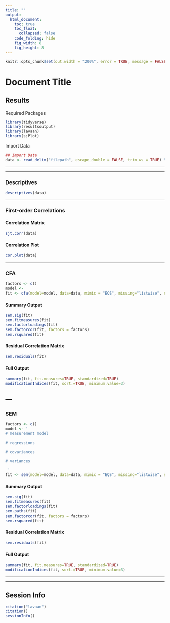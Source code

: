 ```yaml
---
title: ""
output: 
  html_document:
    toc: true
    toc_float:
      collapsed: false
    code_folding: hide
    fig_width: 8
    fig_height: 8
---
```


```r
knitr::opts_chunk$set(out.width = "200%", error = TRUE, message = FALSE, warning = TRUE)
```

# Document Title {.tabset .tabset-pills}

## Results

Required Packages
```r
library(tidyverse)
library(resultsoutput)
library(lavaan)
library(sjPlot)
```


Import Data
```r
## Import Data
data <- read_delim("filepath", escape_double = FALSE, trim_ws = TRUE) %>% 
```

---

---

### Descriptives 

```r
descriptives(data)
```

---

### First-order Correlations {.tabset .tabset-pills}

#### Correlation Matrix

```r
sjt.corr(data)
```

#### Correlation Plot
```r
cor.plot(data)
```

---

### CFA {.tabset .tabset-pills}

```r
factors <- c()
model <- 
fit <- cfa(model=model, data=data, mimic = "EQS", missing="listwise", std.lv = TRUE)
```

#### Summary Output
```r
sem.sig(fit)
sem.fitmeasures(fit)
sem.factorloadings(fit)
sem.factorcor(fit, factors = factors)
sem.rsquared(fit)
```

#### Residual Correlation Matrix
```r
sem.residuals(fit)
```


#### Full Output
```r
summary(fit, fit.measures=TRUE, standardized=TRUE)
modificationIndices(fit, sort.=TRUE, minimum.value=3)
```

---
---

### SEM {.tabset .tabset-pills}

```r
factors <- c()
model <- '
# measurement model

# regressions

# covariances

# variances

 '
fit <- sem(model=model, data=data, mimic = "EQS", missing="listwise", std.lv = FALSE)
```

#### Summary Output
```r
sem.sig(fit)
sem.fitmeasures(fit)
sem.factorloadings(fit)
sem.paths(fit)
sem.factorcor(fit, factors = factors)
sem.rsquared(fit)
```

#### Residual Correlation Matrix
```r
sem.residuals(fit)
```


#### Full Output
```r
summary(fit, fit.measures=TRUE, standardized=TRUE)
modificationIndices(fit, sort.=TRUE, minimum.value=3)
```
---

---

## Session Info
```r
citation("lavaan")
citation()
sessionInfo()
```
